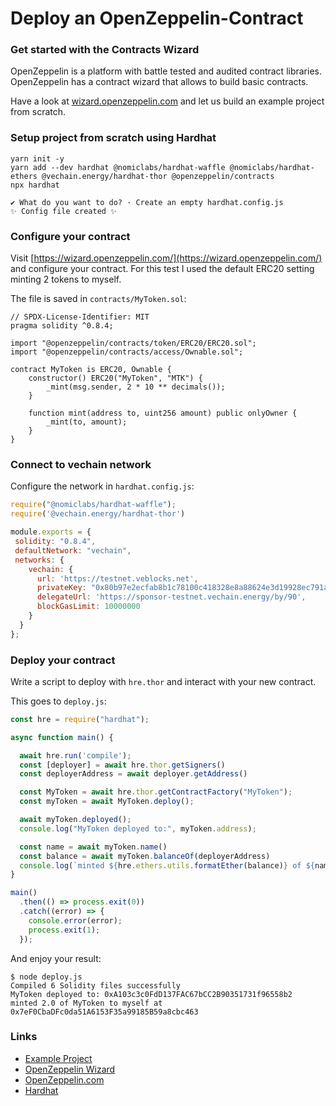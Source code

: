 # Deploy an OpenZeppelin-Contract

### Get started with the Contracts Wizard

OpenZeppelin is a platform with battle tested and audited contract libraries. OpenZeppelin has a contract wizard that allows to build basic contracts.

Have a look at [wizard.openzeppelin.com](https://wizard.openzeppelin.com) and let us build an example project from scratch.

### Setup project from scratch using Hardhat <a href="#user-content-setup-project-from-scratch-using-hardhat" id="user-content-setup-project-from-scratch-using-hardhat"></a>

```shell
yarn init -y
yarn add --dev hardhat @nomiclabs/hardhat-waffle @nomiclabs/hardhat-ethers @vechain.energy/hardhat-thor @openzeppelin/contracts 
npx hardhat

✔ What do you want to do? · Create an empty hardhat.config.js
✨ Config file created ✨
```

### Configure your contract <a href="#user-content-configure-your-contract" id="user-content-configure-your-contract"></a>

Visit [https://wizard.openzeppelin.com/](https://wizard.openzeppelin.com/) and configure your contract. For this test I used the default ERC20 setting minting 2 tokens to myself.

The file is saved in `contracts/MyToken.sol`:

```solidity
// SPDX-License-Identifier: MIT
pragma solidity ^0.8.4;

import "@openzeppelin/contracts/token/ERC20/ERC20.sol";
import "@openzeppelin/contracts/access/Ownable.sol";

contract MyToken is ERC20, Ownable {
    constructor() ERC20("MyToken", "MTK") {
        _mint(msg.sender, 2 * 10 ** decimals());
    }

    function mint(address to, uint256 amount) public onlyOwner {
        _mint(to, amount);
    }
}
```

### Connect to vechain network <a href="#user-content-connect-to-vechain-network" id="user-content-connect-to-vechain-network"></a>

Configure the network in `hardhat.config.js`:

```javascript
require("@nomiclabs/hardhat-waffle");
require('@vechain.energy/hardhat-thor')

module.exports = {
 solidity: "0.8.4",
 defaultNetwork: "vechain",
 networks: {
    vechain: {
      url: 'https://testnet.veblocks.net',
      privateKey: "0x80b97e2ecfab8b1c78100c418328e8a88624e3d19928ec791a8a51cdcf01f16f",
      delegateUrl: 'https://sponsor-testnet.vechain.energy/by/90',
      blockGasLimit: 10000000
    }
  }
};
```

### Deploy your contract <a href="#user-content-deploy-your-contract" id="user-content-deploy-your-contract"></a>

Write a script to deploy with `hre.thor` and interact with your new contract.

This goes to `deploy.js`:

```javascript
const hre = require("hardhat");

async function main() {

  await hre.run('compile');
  const [deployer] = await hre.thor.getSigners()
  const deployerAddress = await deployer.getAddress()

  const MyToken = await hre.thor.getContractFactory("MyToken");
  const myToken = await MyToken.deploy();

  await myToken.deployed();
  console.log("MyToken deployed to:", myToken.address);

  const name = await myToken.name()
  const balance = await myToken.balanceOf(deployerAddress)
  console.log(`minted ${hre.ethers.utils.formatEther(balance)} of ${name} to myself at ${deployerAddress}`)
}

main()
  .then(() => process.exit(0))
  .catch((error) => {
    console.error(error);
    process.exit(1);
  });
```

And enjoy your result:

```shell
$ node deploy.js  
Compiled 6 Solidity files successfully
MyToken deployed to: 0xA103c3c0FdD137FAC67bCC2B90351731f96558b2
minted 2.0 of MyToken to myself at 0x7eF0CbaDFc0da51A6153F35a99185B59a8cbc463
```

### Links <a href="#user-content-links" id="user-content-links"></a>

* [Example Project](https://gitlab.com/vechain.energy/examples/openzeppelin-wizard/)
* [OpenZeppelin Wizard](https://wizard.openzeppelin.com/)
* [OpenZeppelin.com](https://openzeppelin.com/)
* [Hardhat](https://hardhat.org/getting-started/)